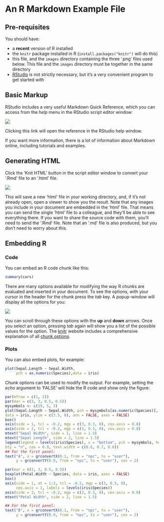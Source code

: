 An R Markdown Example File
==========================

Pre-requisites
---

You should have:

* a __recent__ version of R installed
* the `knitr` package installed in R (`install.packages("knitr")` will do this)
* this file, and the `images` directory containing the three '.png' files used below. This file and the `images` directory must be together in the same directory
* [RStudio](http://www.rstudio.com) is not strictly necessary, but it's a very convenient program to get started with

Basic Markup
---

RStudio includes a very useful Markdown Quick Reference, which you can access from the *help* menu in the RStudio script editor window:

![](images/markdown-reference.png)

Clicking this link will open the reference in the RStudio help window. 

If you want more information, there is a lot of information about Markdown online, including tutorials and examples.

Generating HTML
---

Click the 'Knit HTML' button in the script editor window to convert your '.Rmd' file to an '.html' file.

![](images/knit-to-html.png)

This will save a new 'html' file in your working directory, and, if it's not already open, open a viewer to show you the result. Note that any images you include in your document are embedded in the 'html' file. That means you can send the single 'html' file to a colleague, and they'll be able to see everything there. If you want to share the source code with them, you'll need to send the '.Rmd' file. Note that an '.md' file is also produced, but you don't need to worry about this.


Embedding R
--

### Code

You can embed an R code chunk like this:

```r
summary(cars)
```

There are many options available for modifying the way R chunks are evaluated and inserted in your document. To see the options, with your cursor in the header for the chunk press the _tab_ key. A popup-window will display all the options for you:

![](images/chunk-options.png)

You can scroll through these options with the **up** and __down__ arrows. Once you select an option, pressing _tab_ again will show you a list of the possible values for the option. The [knitr](http://yihui.name/knitr/) website includes a comprehensive explanation of all [chunk options](http://yihui.name/knitr/options).

### Plots
You can also embed plots, for example:

```r
plot(Sepal.Length ~ Sepal.Width, 
     pch = as.numeric(Species),data = iris)
```

Chunk options can be used to modify the output. For example, setting the _echo_ argument to 'FALSE' will hide the R code and show only the figure:


```r

par(mfrow = c(1, 2))
par(mar = c(3, 3, 0.5, 0.5))
mysymbols <- c(19, 5, 3)
plot(Sepal.Length ~ Sepal.Width, pch = mysymbols[as.numeric(Species)],
data = iris, ylim = c(3.5, 8), ann = FALSE, axes = FALSE)
box()
axis(side = 1, tcl = -0.2, mgp = c(3, 0.3, 0), cex.axis = 0.8)
axis(side = 2, tcl = -0.2, mgp = c(3, 0.3, 0), cex.axis = 0.8)
mtext("Sepal Width", side = 1, line = 1.5)
mtext("Sepal Length", side = 2, line = 1.5)
legend(legend = levels(iris$Species), x = "bottom", pch = mysymbols, horiz = TRUE,
bty = "n", cex = 0.9, text.width = c(0.6, 0.7, 0.6))
## For the first panel:
text("A", x = grconvertX(0.1, from = "npc", to = "user"), 
     y = grconvertY(0.9, from = "npc", to = "user"), cex = 2)

par(mar = c(3, 3, 0.5, 0.5))
boxplot(Petal.Width ~ Species, data = iris, axes = FALSE)
box()
axis(side = 1, at = 1:3, tcl = -0.2, mgp = c(3, 0.5, 0), 
     cex.axis = 1, labels = levels(iris$Species))
axis(side = 2, tcl = -0.2, mgp = c(3, 0.3, 0), cex.axis = 0.8)
mtext("Petal Width", side = 2, line = 1.5)

## For the first panel:
text("B", x = grconvertX(0.1, from = "npc", to = "user"), 
     y = grconvertY(0.9, from = "npc", to = "user"), cex = 2)
``` 
